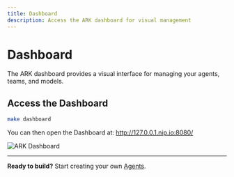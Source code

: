 ```yaml
---
title: Dashboard
description: Access the ARK dashboard for visual management
---
```


# Dashboard

The ARK dashboard provides a visual interface for managing your agents, teams, and models.

## Access the Dashboard

```bash
make dashboard
```
You can then open the Dashboard at: http://127.0.0.1.nip.io:8080/

![ARK Dashboard](/ark-dashboard-screenshot.png)

---

**Ready to build?** Start creating your own [Agents](/user-guide/agents).
